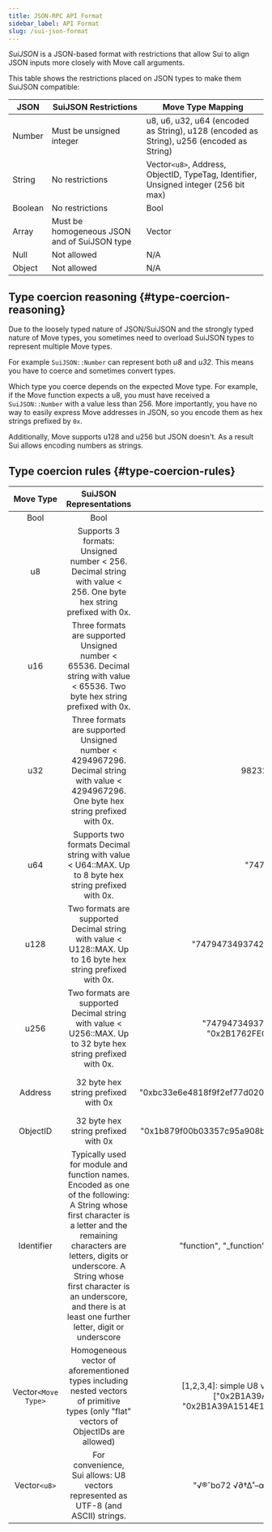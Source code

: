 ```yaml
---
title: JSON-RPC API Format
sidebar_label: API Format
slug: /sui-json-format
---
```


*SuiJSON* is a JSON-based format with restrictions that allow Sui to align JSON inputs more closely with Move call arguments.

This table shows the restrictions placed on JSON types to make them SuiJSON compatible:

| JSON | SuiJSON Restrictions | Move Type Mapping |
|---|---|---|
| Number | Must be unsigned integer | u8, u6, u32, u64 (encoded as String), u128 (encoded as String), u256 (encoded as String) |
| String | No restrictions | Vector`<u8>`, Address, ObjectID, TypeTag, Identifier, Unsigned integer (256 bit max) |
| Boolean | No restrictions | Bool |
| Array | Must be homogeneous JSON and of SuiJSON type | Vector |
| Null | Not allowed | N/A |
| Object | Not allowed | N/A |

## Type coercion reasoning {#type-coercion-reasoning}

Due to the loosely typed nature of JSON/SuiJSON and the strongly typed nature of Move types, you sometimes need to overload SuiJSON types to represent multiple Move types.

For example `SuiJSON::Number` can represent both *u8* and *u32*. This means you have to coerce and sometimes convert types.

Which type you coerce depends on the expected Move type. For example, if the Move function expects a u8, you must have received a `SuiJSON::Number` with a value less than 256. More importantly, you have no way to easily express Move addresses in JSON, so you encode them as hex strings prefixed by `0x`.

Additionally, Move supports u128 and u256 but JSON doesn't. As a result Sui allows encoding numbers as strings.

## Type coercion rules {#type-coercion-rules}

| Move Type 	| SuiJSON Representations 	| Valid Examples 	| Invalid Examples 	|
|:---:	|:---:	|:---:	|:---:	|
| Bool 	| Bool 	| true, false 	|  	|
| u8 	| Supports 3 formats: Unsigned number < 256. Decimal string with value < 256. One byte hex string prefixed with 0x. 	| 7 "70" "0x43" 	| -5: negative not allowed 3.9: float not allowed NaN: not allowed 300: U8 must be less than 256 " 9": Spaces not allowed in string "9A": Hex num must be prefixed with 0x "0x09CD": Too large for U8 	|
| u16 	| Three formats are supported Unsigned number < 65536. Decimal string with value < 65536. Two byte hex string prefixed with 0x. 	| 712 "570" "0x423" 	| -5: negative not allowed 3.9: float not allowed NaN: not allowed 98342300: U16 must be less than 65536 " 19": Spaces not allowed in string "9EA": Hex num must be prefixed with 0x "0x049C1D": Too large for U16 	|
| u32 	| Three formats are supported Unsigned number < 4294967296. Decimal string with value < 4294967296. One byte hex string prefixed with 0x. 	| 9823247 "987120" "0x4BADE93" 	| -5: negative not allowed 3.9: float not allowed NaN: not allowed 123456789123456: U32 must be less than 4294967296 " 9": Spaces not allowed in string "9A": Hex num must be prefixed with 0x "0x3FF1FF9FFDEFF": Too large for U32 	|
| u64 	| Supports two formats Decimal string with value < U64::MAX. Up to 8 byte hex string prefixed with 0x. 	| "747944370" "0x2B1A39A15E" 	| 123434: Although this is a valid U64 number, it must be encoded as a string 	|
| u128 	| Two formats are supported Decimal string with value < U128::MAX. Up to 16 byte hex string prefixed with 0x. 	| "74794734937420002470" "0x2B1A39A1514E1D8A7CE" 	| 34: Although this is a valid U128 number, it must be encoded as a string 	|
| u256 	| Two formats are supported Decimal string with value < U256::MAX. Up to 32 byte hex string prefixed with 0x. 	| "747947349374200024707479473493742000247" "0x2B1762FECADA39753FCAB2A1514E1D8A7CE" 	| 123434: Although this is a valid U256 number, it must be encoded as a string 0xbc33e6e4818f9f2ef77d020b35c24be738213e64d9e58839ee7b4222029610de 	|
| Address 	| 32 byte hex string prefixed with 0x 	| "0xbc33e6e4818f9f2ef77d020b35c24be738213e64d9e58839ee7b4222029610de" 	| 0xbc33: string too short bc33e6e4818f9f2ef77d020b35c24be738213e64d9e58839ee7b4222029610de: missing 0x prefix 0xG2B1A39A1514E1D8A7CE45919CFEB4FEE70B4E01: invalid hex char G 	|
| ObjectID 	| 32 byte hex string prefixed with 0x 	| "0x1b879f00b03357c95a908b7fb568712f5be862c5cb0a5894f62d06e9098de6dc" 	| Similar to above 	|
| Identifier 	| Typically used for module and function names. Encoded as one of the following: A String whose first character is a letter and the remaining characters are letters, digits or underscore. A String whose first character is an underscore, and there is at least one further letter, digit or underscore 	| "function", "_function", "some_name", "\___\_some_name", "Another" 	| "_": missing trailing underscore, digit or letter, "8name": cannot start with digit, ".function": cannot start with period, " ": cannot be empty space, "func name": cannot have spaces 	|
| Vector`<Move Type>` 	| Homogeneous vector of aforementioned types including nested vectors of primitive types (only "flat" vectors of ObjectIDs are allowed) 	| [1,2,3,4]: simple U8 vector [[3,600],[],[0,7,4]]: nested U32 vector ["0x2B1A39A1514E1D8A7CE45919CFEB4FEE", "0x2B1A39A1514E1D8A7CE45919CFEB4FEF"]: ObjectID vector 	| [1,2,3,false]: not homogeneous JSON [1,2,null,4]: invalid elements [1,2,"7"]: although Sui allows encoding numbers as strings meaning this array can evaluate to [1,2,7], the array is still ambiguous so it fails the homogeneity check. 	|
| Vector`<u8>` 	| For convenience, Sui allows: U8 vectors represented as UTF-8 (and ASCII) strings. 	| "√®ˆbo72 √∂†∆˚–œ∑π2ie": UTF-8 "abcdE738-2 _=?": ASCII 	|  	|